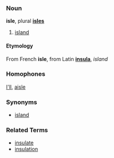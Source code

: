 ===Noun===
'''isle''', plural '''[[isles]]'''

# [[island]]

====Etymology====
From French '''isle''', from Latin '''[[insula]]''', ''island''

===Homophones===
[[I'll]], [[aisle]]
===Synonyms===
*[[island]]

===Related Terms===
*[[insulate]]
*[[insulation]]
